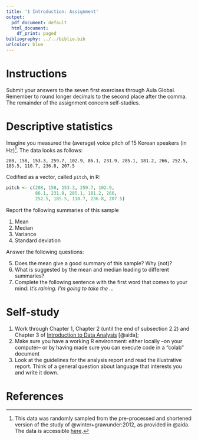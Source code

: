 ```yaml
---
title: '1 Introduction: Assignment'
output:
  pdf_document: default
  html_document:
    df_print: paged
bibliography: ../../biblio.bib
urlcolor: blue
---
```


# Instructions
Submit your answers to the seven first exercises through Aula Global. Remember to round longer decimals to the second place after the comma. The remainder of the assignment concern self-studies.

# Descriptive statistics
Imagine you measured the (average) voice pitch of 15 Korean speakers (in Hz)^[This data was randomly sampled from the pre-processed and shortened version of the study of @winter+grawunder:2012, as provided in @aida. The data is accessible [here](https://rdrr.io/github/michael-franke/aida-package/man/data_polite.html).]. The data looks as follows: 

`208, 158, 153.3, 259.7, 102.9, 86.1, 231.9, 285.1, 181.2, 266, 252.5, 185.5, 110.7, 236.8, 207.5` 


Codified as a vector, called `pitch`, in R:
```r
pitch <- c(208, 158, 153.3, 259.7, 102.9,
           86.1, 231.9, 285.1, 181.2, 266,
           252.5, 185.5, 110.7, 236.8, 207.5)
```

Report the following summaries of this sample

  1. Mean
  2. Median
  3. Variance
  4. Standard deviation
  
Answer the following questions:
  
  5. Does the mean give a good summary of this sample? Why (not)?
  6. What is suggested by the mean and median leading to different summaries?
  7. Complete the following sentence with the first word that comes to your mind: *It's raining. I'm going to take the ...*
  
# Self-study 
1. Work through Chapter 1, Chapter 2 (until the end of subsection 2.2) and Chapter 3 of [Introduction to Data Analysis](https://michael-franke.github.io/intro-data-analysis/) [@aida];
2. Make sure you have a working R environment: either locally --on your computer-- or by having made sure you can execute code in a "colab" document
3. Look at the guidelines for the analysis report and read the illustrative report. Think of a general question about language that interests you and write it down.

# References